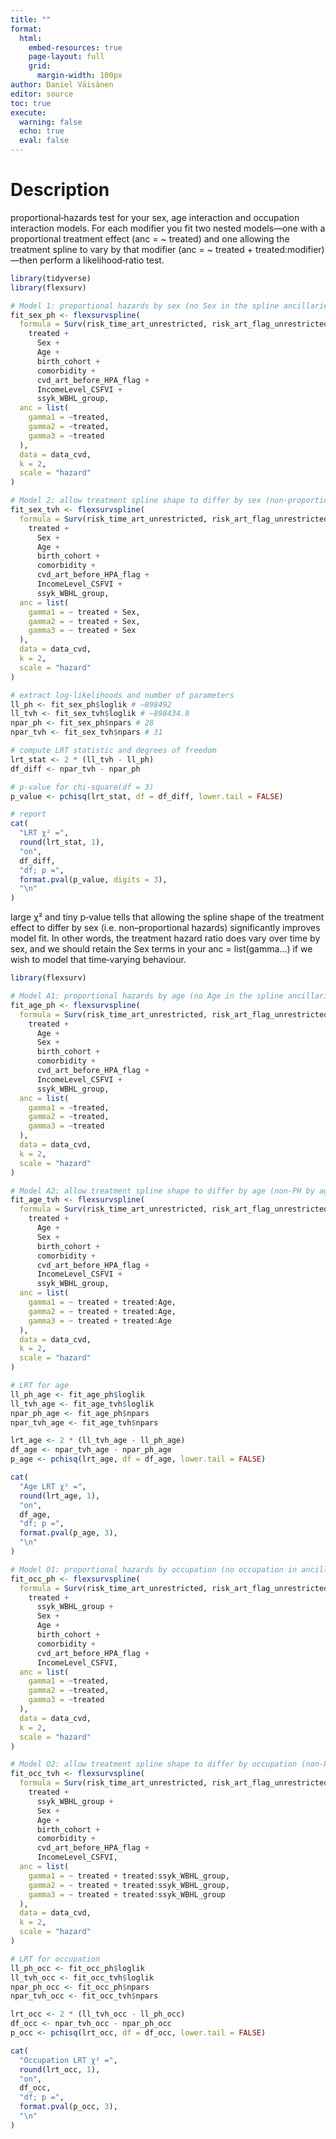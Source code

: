 ```yaml
---
title: ""
format:
  html:
    embed-resources: true
    page-layout: full
    grid:
      margin-width: 100px
author: Daniel Väisänen
editor: source
toc: true
execute:
  warning: false
  echo: true
  eval: false
---
```



# Description
proportional‐hazards test for your sex, age interaction and occupation interaction models.  For each modifier you fit two nested models—one with a proportional treatment effect (anc = ~ treated) and one allowing the treatment spline to vary by that modifier (anc = ~ treated + treated:modifier)—then perform a likelihood‐ratio test.



```r
library(tidyverse)
library(flexsurv)
```





```r

# Model 1: proportional hazards by sex (no Sex in the spline ancillaries)
fit_sex_ph <- flexsurvspline(
  formula = Surv(risk_time_art_unrestricted, risk_art_flag_unrestricted) ~
    treated +
      Sex +
      Age +
      birth_cohort +
      comorbidity +
      cvd_art_before_HPA_flag +
      IncomeLevel_CSFVI +
      ssyk_WBHL_group,
  anc = list(
    gamma1 = ~treated,
    gamma2 = ~treated,
    gamma3 = ~treated
  ),
  data = data_cvd,
  k = 2,
  scale = "hazard"
)

# Model 2: allow treatment spline shape to differ by sex (non‐proportional hazards)
fit_sex_tvh <- flexsurvspline(
  formula = Surv(risk_time_art_unrestricted, risk_art_flag_unrestricted) ~
    treated +
      Sex +
      Age +
      birth_cohort +
      comorbidity +
      cvd_art_before_HPA_flag +
      IncomeLevel_CSFVI +
      ssyk_WBHL_group,
  anc = list(
    gamma1 = ~ treated + Sex,
    gamma2 = ~ treated + Sex,
    gamma3 = ~ treated + Sex
  ),
  data = data_cvd,
  k = 2,
  scale = "hazard"
)

# extract log‐likelihoods and number of parameters
ll_ph <- fit_sex_ph$loglik # –898492
ll_tvh <- fit_sex_tvh$loglik # –898434.8
npar_ph <- fit_sex_ph$npars # 28
npar_tvh <- fit_sex_tvh$npars # 31

# compute LRT statistic and degrees of freedom
lrt_stat <- 2 * (ll_tvh - ll_ph)
df_diff <- npar_tvh - npar_ph

# p‐value for chi‐square(df = 3)
p_value <- pchisq(lrt_stat, df = df_diff, lower.tail = FALSE)

# report
cat(
  "LRT χ² =",
  round(lrt_stat, 1),
  "on",
  df_diff,
  "df; p =",
  format.pval(p_value, digits = 3),
  "\n"
)
```

large χ² and tiny p‐value tells that allowing the spline shape of the treatment effect to differ by sex (i.e. non–proportional hazards) significantly improves model fit. In other words, the treatment hazard ratio does vary over time by sex, and we should retain the Sex terms in your anc = list(gamma…) if we wish to model that time‐varying behaviour.

```r
library(flexsurv)

# Model A1: proportional hazards by age (no Age in the spline ancillaries)
fit_age_ph <- flexsurvspline(
  formula = Surv(risk_time_art_unrestricted, risk_art_flag_unrestricted) ~
    treated +
      Age +
      Sex +
      birth_cohort +
      comorbidity +
      cvd_art_before_HPA_flag +
      IncomeLevel_CSFVI +
      ssyk_WBHL_group,
  anc = list(
    gamma1 = ~treated,
    gamma2 = ~treated,
    gamma3 = ~treated
  ),
  data = data_cvd,
  k = 2,
  scale = "hazard"
)

# Model A2: allow treatment spline shape to differ by age (non‐PH by age)
fit_age_tvh <- flexsurvspline(
  formula = Surv(risk_time_art_unrestricted, risk_art_flag_unrestricted) ~
    treated +
      Age +
      Sex +
      birth_cohort +
      comorbidity +
      cvd_art_before_HPA_flag +
      IncomeLevel_CSFVI +
      ssyk_WBHL_group,
  anc = list(
    gamma1 = ~ treated + treated:Age,
    gamma2 = ~ treated + treated:Age,
    gamma3 = ~ treated + treated:Age
  ),
  data = data_cvd,
  k = 2,
  scale = "hazard"
)

# LRT for age
ll_ph_age <- fit_age_ph$loglik
ll_tvh_age <- fit_age_tvh$loglik
npar_ph_age <- fit_age_ph$npars
npar_tvh_age <- fit_age_tvh$npars

lrt_age <- 2 * (ll_tvh_age - ll_ph_age)
df_age <- npar_tvh_age - npar_ph_age
p_age <- pchisq(lrt_age, df = df_age, lower.tail = FALSE)

cat(
  "Age LRT χ² =",
  round(lrt_age, 1),
  "on",
  df_age,
  "df; p =",
  format.pval(p_age, 3),
  "\n"
)
```



```r
# Model O1: proportional hazards by occupation (no occupation in ancillaries)
fit_occ_ph <- flexsurvspline(
  formula = Surv(risk_time_art_unrestricted, risk_art_flag_unrestricted) ~
    treated +
      ssyk_WBHL_group +
      Sex +
      Age +
      birth_cohort +
      comorbidity +
      cvd_art_before_HPA_flag +
      IncomeLevel_CSFVI,
  anc = list(
    gamma1 = ~treated,
    gamma2 = ~treated,
    gamma3 = ~treated
  ),
  data = data_cvd,
  k = 2,
  scale = "hazard"
)

# Model O2: allow treatment spline shape to differ by occupation (non‐PH by occupation)
fit_occ_tvh <- flexsurvspline(
  formula = Surv(risk_time_art_unrestricted, risk_art_flag_unrestricted) ~
    treated +
      ssyk_WBHL_group +
      Sex +
      Age +
      birth_cohort +
      comorbidity +
      cvd_art_before_HPA_flag +
      IncomeLevel_CSFVI,
  anc = list(
    gamma1 = ~ treated + treated:ssyk_WBHL_group,
    gamma2 = ~ treated + treated:ssyk_WBHL_group,
    gamma3 = ~ treated + treated:ssyk_WBHL_group
  ),
  data = data_cvd,
  k = 2,
  scale = "hazard"
)

# LRT for occupation
ll_ph_occ <- fit_occ_ph$loglik
ll_tvh_occ <- fit_occ_tvh$loglik
npar_ph_occ <- fit_occ_ph$npars
npar_tvh_occ <- fit_occ_tvh$npars

lrt_occ <- 2 * (ll_tvh_occ - ll_ph_occ)
df_occ <- npar_tvh_occ - npar_ph_occ
p_occ <- pchisq(lrt_occ, df = df_occ, lower.tail = FALSE)

cat(
  "Occupation LRT χ² =",
  round(lrt_occ, 1),
  "on",
  df_occ,
  "df; p =",
  format.pval(p_occ, 3),
  "\n"
)
```
